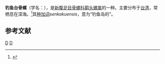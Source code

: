 {{Speciesbox
| genus = Haustellum
| species = senkakuensis
| authority = Shikama, 1973
}}
'''钓鱼台骨螺'''（学名：''{{lang|la|Haustellum senkakuensis}}''），是[[新腹足目|新腹足目]][[骨螺科|骨螺科]][[鹬头螺属|鹬头螺属]]的一种。主要分布于[[台湾|台湾]]，常栖息在深海。<ref>{{cite web|url=http://shell.sinica.edu.tw/chinese/shellbase_detail.php?science_no=818|title=国际贝库：钓鱼台骨螺|publisher=台湾贝类资料库|accessdate=2009-08-11}}</ref>其[[种加词|种加词]]''senkakuensis''，意为“钓鱼岛的”。

== 参考文献 ==
{{reflist}}

{{Taxonbar}}

[[Category:鹬头螺属|D]]
[[Category:1973年描述的动物|D]]